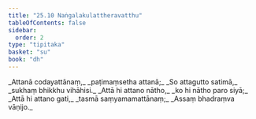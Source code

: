 ```yaml
---
title: "25.10 Naṅgalakulattheravatthu"
tableOfContents: false
sidebar:
  order: 2
type: "tipitaka"
basket: "su"
book: "dh"
---
```



<DynamicBreadcrumb />

<Division number="379" book="dh" bookNo="18" page="67">

<Paragraph number="406" type="verses" book="dh">
_Attanā codayattānaṃ,_  
_paṭimaṃsetha attanā;_  
_So attagutto satimā,_  
_sukhaṃ bhikkhu vihāhisi._  

</Paragraph>

</Division>
<Division number="380" book="dh" bookNo="18" page="67">

<Paragraph number="407" type="verses" book="dh">
_Attā hi attano nātho,_  
_ko hi nātho paro siyā;_  
_Attā hi attano gati,_  
_tasmā saṃyamamattānaṃ;_  
_Assaṃ bhadraṃva vāṇijo._
</Paragraph>
</Division>